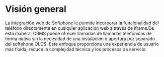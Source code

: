 # Visión general

La integración web de Softphone le permite incorporar la funcionalidad del teléfono directamente en cualquier aplicación web a través de iframe.De esta manera, CRMS puede ofrecer llamadas de llamadas telefónicas de forma nativa sin la necesidad de una instalación o apertura por separado del softphone OLOS.
Este enfoque proporciona una experiencia de usuario más fluida, reduce la complejidad técnica y los procesos de servicio.
